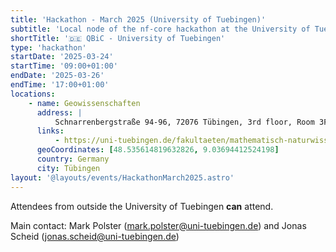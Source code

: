 ```yaml
---
title: 'Hackathon - March 2025 (University of Tuebingen)'
subtitle: 'Local node of the nf-core hackathon at the University of Tuebingen, Tuebingen, Germany'
shortTitle: '🇩🇪 QBiC - University of Tuebingen'
type: 'hackathon'
startDate: '2025-03-24'
startTime: '09:00+01:00'
endDate: '2025-03-26'
endTime: '17:00+01:00'
locations:
    - name: Geowissenschaften
      address: |
          Schnarrenbergstraße 94-96, 72076 Tübingen, 3rd floor, Room 3F03
      links:
          - https://uni-tuebingen.de/fakultaeten/mathematisch-naturwissenschaftliche-fakultaet/fachbereiche/geowissenschaften/fachbereich/standorte/geo-und-umweltforschungszentrum-guz
      geoCoordinates: [48.535614819632826, 9.03694412524198]
      country: Germany
      city: Tübingen
layout: '@layouts/events/HackathonMarch2025.astro'
---
```


Attendees from outside the University of Tuebingen **can** attend.

Main contact: Mark Polster ([mark.polster@uni-tuebingen.de](mailto:mark.polster@uni-tuebingen.de)) and Jonas Scheid ([jonas.scheid@uni-tuebingen.de](mailto:jonas.scheid@uni-tuebingen.de))
